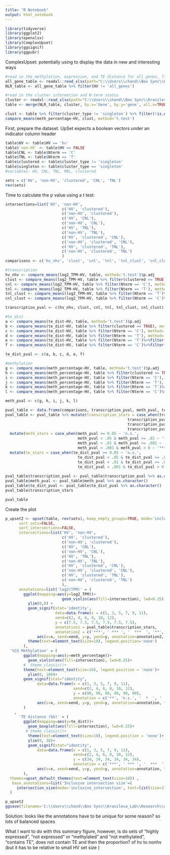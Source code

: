 ```yaml
---
title: "R Notebook"
output: html_notebook
---
```


```r
library(tidyverse)
library(ggplot2)
library(openxlsx)
library(ComplexUpset)
library(ggsignif)
library(ggpubr)
```
ComplexUpset: potentially using to display the data in new and interesting ways 
```r
#read in the methylation, expression, and TE distance for all genes, filter to NLRs
all_gene_table <- readxl::read_xlsx(path="C:\\Users\\chand\\Box Sync\\Krasileva_Lab\\Research\\chandler\\Krasileva Lab\\E14\\all_gene_table.xlsx")
NLR_table <- all_gene_table %>% filter(HV != 'all_genes')

#read in the cluster information and N-term status 
cluster <- readxl::read_xlsx(path="C:\\Users\\chand\\Box Sync\\Krasileva_Lab\\Research\\chandler\\Krasileva Lab\\E14\\chae_2020_supplemental.xlsx")
table <- merge(NLR_table, cluster, by.x='Gene', by.y='gene', all.x=TRUE)
```

```r
clust <- table %>% filter(cluster_type != 'singleton') %>% filter(!is.na(meth_percentage))
compare_means(meth_percentage~HV, clust, method='t.test')
```

First, prepare the dataset. UpSet expects a boolean vectors under an indicator column header 

```r
table$HV <- table$HV == 'hv'
table$`non-HV` <- table$HV == FALSE
table$CNL <- table$Nterm == 'C'
table$TNL <- table$Nterm == 'T'
table$clustered <- table$cluster_type != 'singleton'
table$singleton <- table$cluster_type == 'singleton'
#variables: HV, CNL, TNL, RNL, clustered 

sets = c('HV', 'non-HV', 'clustered', 'CNL', 'TNL')
rev(sets)
```

Time to calculate the p value using a t test: 
```r
intersections=list('HV', 'non-HV', 
                         c('HV', 'clustered'), 
                         c('non-HV', 'clustered'),
                         c('HV', 'CNL'), 
                         c('non-HV', 'CNL'),
                         c('HV', 'TNL'), 
                         c('non-HV', 'TNL'), 
                         c('HV', 'clustered', 'CNL'), 
                         c('non-HV', 'clustered', 'CNL'),
                         c('HV', 'clustered', 'TNL'), 
                         c('non-HV', 'clustered', 'TNL')
                         )
comparisons <- c('hv_nhv', 'clust', 'cnl', 'tnl', 'tnl_clust', 'cnl_clust')

#transcription 
hv_nhv <- compare_means(log2_TPM~HV, table, method='t.test')$p.adj 
clust <- compare_means(log2_TPM~HV, table %>% filter(clustered == TRUE), method='t.test')$p.adj 
cnl <- compare_means(log2_TPM~HV, table %>% filter(Nterm == 'C'), method='t.test')$p.adj 
tnl <- compare_means(log2_TPM~HV, table %>% filter(Nterm == 'T'), method='t.test')$p.adj 
tnl_clust <- compare_means(log2_TPM~HV, table %>% filter(Nterm == 'T')%>%filter(clustered==TRUE), method='t.test')$p.adj
cnl_clust <- compare_means(log2_TPM~HV, table %>% filter(Nterm == 'C')%>%filter(clustered==TRUE), method='t.test')$p.adj

transcription_pval <- c(hv_nhv, clust, cnl, tnl, tnl_clust, cnl_clust)

#te_dist
a <- compare_means(te_dist~HV, table, method='t.test')$p.adj
b <- compare_means(te_dist~HV, table %>% filter(clustered == TRUE), method='t.test')$p.adj
c <- compare_means(te_dist~HV, table %>% filter(Nterm == 'C'), method='t.test')$p.adj
d <- compare_means(te_dist~HV, table %>% filter(Nterm == 'T'), method='t.test')$p.adj
e <- compare_means(te_dist~HV, table %>% filter(Nterm == 'T')%>%filter(clustered==TRUE), method='t.test')$p.adj
f <- compare_means(te_dist~HV, table %>% filter(Nterm == 'C')%>%filter(clustered==TRUE), method='t.test')$p.adj

te_dist_pval <- c(a, b, c, d, e, f)

#methylation
g <- compare_means(meth_percentage~HV, table, method='t.test')$p.adj
h <- compare_means(meth_percentage~HV, table %>% filter(clustered == TRUE), method='t.test')$p.adj
i <- compare_means(meth_percentage~HV, table %>% filter(Nterm == 'C'), method='t.test')$p.adj
j <- compare_means(meth_percentage~HV, table %>% filter(Nterm == 'T'), method='t.test')$p.adj
k <- compare_means(meth_percentage~HV, table %>% filter(Nterm == 'T')%>%filter(clustered==TRUE), method='t.test')$p.adj
l <- compare_means(meth_percentage~HV, table %>% filter(Nterm == 'C')%>%filter(clustered==TRUE), method='t.test')$p.adj

meth_pval <- c(g, h, i, j, k, l)

pval_table <- data.frame(comparisons, transcription_pval, meth_pval, te_dist_pval)
pval_table <- pval_table %>% mutate(transcription_stars = case_when(transcription_pval >= 0.05 ~ 'n.s.', 
                                                      transcription_pval < .05 & transcription_pval >= .01 ~ '*',
                                                      transcription_pval < .01 & transcription_pval >= .001 ~ '**',
                                                      transcription_pval < .001 & transcription_pval > 0 ~ '***')) %>%
  mutate(meth_stars = case_when(meth_pval >= 0.05 ~ 'n.s.', 
                                meth_pval < .05 & meth_pval >= .01 ~ '*',
                                meth_pval < .01 & meth_pval >= .001 ~ '**',
                                meth_pval < .001 & meth_pval > 0 ~ '***')) %>%
  mutate(te_stars = case_when(te_dist_pval >= 0.05 ~ 'n.s.', 
                                te_dist_pval < .05 & te_dist_pval >= .01 ~ '*',
                                te_dist_pval < .01 & te_dist_pval >= .001 ~ '**',
                                te_dist_pval < .001 & te_dist_pval > 0 ~ '***'))  
 
pval_table$transcription_pval <- pval_table$transcription_pval %>% as.character()
pval_table$meth_pval <- pval_table$meth_pval %>% as.character()
pval_table$te_dist_pval <- pval_table$te_dist_pval %>% as.character()
pval_table$transcription_stars

pval_table
```

Create the plot 
```r
p_upset2 <- upset(table, rev(sets), keep_empty_groups=TRUE, mode='inclusive_intersection', 
      sort_sets=FALSE,
      sort_intersections=FALSE, 
      intersections=list('HV', 'non-HV', 
                         c('HV', 'clustered'), 
                         c('non-HV', 'clustered'),
                         c('HV', 'CNL'), 
                         c('non-HV', 'CNL'),
                         c('HV', 'TNL'), 
                         c('non-HV', 'TNL'), 
                         c('HV', 'clustered', 'CNL'), 
                         c('non-HV', 'clustered', 'CNL'),
                         c('HV', 'clustered', 'TNL'), 
                         c('non-HV', 'clustered', 'TNL')
                         ),
      annotations=list('log2(TPM)' = (
        ggplot(mapping=aes(y=log2_TPM))+
                         geom_violin(aes(fill=intersection), lwd=0.25) +
          ylim(0,8) +
          geom_signif(stat='identity', 
                      data=data.frame(x = c(1, 3, 5, 7, 9, 11),
                      xend=c(2, 4, 6, 8, 10, 12),
                      y = c(7.5, 7.5, 7.5, 7.5, 7.5, 7.5),
                      annotation1 = pval_table$transcription_stars, 
                      annotation2 = c('***', ' *** ', '  ***  ', '**', '*', '   ***   ')), 
              aes(x=x, xend=xend, y=y, yend=y, annotation=annotation2, textsize=3))+
          theme(text=element_text(size=10), legend.position='none')
        ),
  '%CG Methylation' = (
        ggplot(mapping=aes(y=meth_percentage))+
          geom_violin(aes(fill=intersection), lwd=0.25)+
        #  theme_classic()+
        theme(text=element_text(size=10), legend.position = 'none')+
          ylim(0, 100)+
        geom_signif(stat="identity", 
              data=data.frame(x = c(1, 3, 5, 7, 9, 11),
                              xend=c(2, 4, 6, 8, 10, 12),
                              y = c(90, 90, 90, 90, 90, 90),
                              annotation = c('**', 'n.s.', '  *  ', '  n.s.  ', ' n.s. ', ' * ')), 
              aes(x=x, xend=xend, y=y, yend=y, annotation=annotation, textsize=3))
        )
    , 
      'TE distance (kb)' = (
        ggplot(mapping=aes(y=te_dist))+
          geom_boxplot(aes(fill=intersection), lwd=0.25)+
         # theme_classic()+
          theme(text=element_text(size=10), legend.position = 'none')+
          ylim(0, 38)+
          geom_signif(stat="identity", 
              data=data.frame(x = c(1, 3, 5, 7, 9, 11),
                              xend=c(2, 4, 6, 8, 10, 12),
                              y = c(34, 34, 34, 34, 34, 34),
                              annotation = c('***', ' *** ', '  ***  ', '**', '   ***   ', ' ** ')), 
              aes(x=x, xend=xend, y=y, yend=y, annotation=annotation, textsize=3), tip_length=0.1))
        ),   
  themes=upset_default_themes(text=element_text(size=10)) , 
   base_annotations=list('Inclusive intersection size'=(
     intersection_size(mode='inclusive_intersection', text=list(size=3)) + ylab('Set Size')))
  )

p_upset2
ggsave(filename='C:\\Users\\chand\\Box Sync\\Krasileva_Lab\\Research\\chandler\\Krasileva Lab\\E14\\e14_R\\final_figures\\upset_sig.png', plot=p_upset2, dpi='retina', width=5, height=6.5)
```

Solution: looks like the annotations have to be unique for some reason? so lots of balanced spaces 

What I want to do with this summary figure, however, is do sets of "highly expressed", "not expressed" or "methylated" and "not methylated", "contains TE", does not contain TE and then the proportion? of hv to nonhv (but it has to be relative to small HV set size ) 